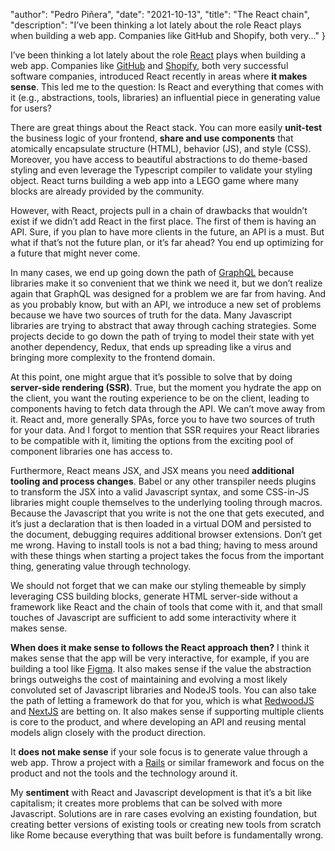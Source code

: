 
  "author": "Pedro Piñera",
  "date": "2021-10-13",
  "title": "The React chain",
  "description": "I’ve been thinking a lot lately about the role React plays when building a web app. Companies like GitHub and Shopify, both very..."
}




I’ve been thinking a lot lately about the role [React](https://reactjs.org/) plays when building a web app. Companies like [GitHub](https://github.com) and [Shopify](https://shopify.com), both very successful software companies, introduced React recently in areas where **it makes sense**. This led me to the question: Is React and everything that comes with it (e.g., abstractions, tools, libraries) an influential piece in generating value for users?

There are great things about the React stack. You can more easily **unit-test** the business logic of your frontend, **share and use components** that atomically encapsulate structure (HTML), behavior (JS), and style (CSS). Moreover, you have access to beautiful abstractions to do theme-based styling and even leverage the Typescript compiler to validate your styling object. React turns building a web app into a LEGO game where many blocks are already provided by the community.

However, with React, projects pull in a chain of drawbacks that wouldn’t exist if we didn’t add React in the first place. The first of them is having an API. Sure, if you plan to have more clients in the future, an API is a must. But what if that’s not the future plan, or it’s far ahead? You end up optimizing for a future that might never come.

In many cases, we end up going down the path of [GraphQL](https://graphql.org/) because libraries make it so convenient that we think we need it, but we don’t realize again that GraphQL was designed for a problem we are far from having. And as you probably know, but with an API, we introduce a new set of problems because we have two sources of truth for the data. Many Javascript libraries are trying to abstract that away through caching strategies. Some projects decide to go down the path of trying to model their state with yet another dependency, Redux, that ends up spreading like a virus and bringing more complexity to the frontend domain.

At this point, one might argue that it’s possible to solve that by doing **server-side rendering (SSR)**. True, but the moment you hydrate the app on the client, you want the routing experience to be on the client, leading to components having to fetch data through the API. We can’t move away from it. React and, more generally SPAs, force you to have two sources of truth for your data. And I forgot to mention that SSR requires your React libraries to be compatible with it, limiting the options from the exciting pool of component libraries one has access to.

Furthermore, React means JSX, and JSX means you need **additional tooling and process changes**. Babel or any other transpiler needs plugins to transform the JSX into a valid Javascript syntax, and some CSS-in-JS libraries might couple themselves to the underlying tooling through macros. Because the Javascript that you write is not the one that gets executed, and it’s just a declaration that is then loaded in a virtual DOM and persisted to the document, debugging requires additional browser extensions. Don’t get me wrong. Having to install tools is not a bad thing; having to mess around with these things when starting a project takes the focus from the important thing, generating value through technology.

We should not forget that we can make our styling themeable by simply leveraging CSS building blocks, generate HTML server-side without a framework like React and the chain of tools that come with it, and that small touches of Javascript are sufficient to add some interactivity where it makes sense.

**When does it make sense to follows the React approach then?** I think it makes sense that the app will be very interactive, for example, if you are building a tool like [Figma](https://figma.com/). It also makes sense if the value the abstraction brings outweighs the cost of maintaining and evolving a most likely convoluted set of Javascript libraries and NodeJS tools. You can also take the path of letting a framework do that for you, which is what [RedwoodJS](https://redwoodjs.com/) and [NextJS](https://nextjs.org/) are betting on. It also makes sense if supporting multiple clients is core to the product, and where developing an API and reusing mental models align closely with the product direction.

It **does not make sense** if your sole focus is to generate value through a web app. Throw a project with a [Rails](https://rubyonrails.org/) or similar framework and focus on the product and not the tools and the technology around it.

My **sentiment** with React and Javascript development is that it’s a bit like capitalism; it creates more problems that can be solved with more Javascript. Solutions are in rare cases evolving an existing foundation, but creating better versions of existing tools or creating new tools from scratch like Rome because everything that was built before is fundamentally wrong.

    